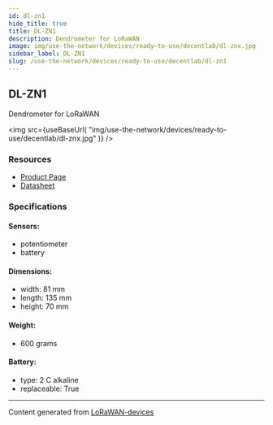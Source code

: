 ```yaml
---
id: dl-zn1
hide_title: true
title: DL-ZN1
description: Dendrometer for LoRaWAN
image: img/use-the-network/devices/ready-to-use/decentlab/dl-znx.jpg
sidebar_label: DL-ZN1
slug: /use-the-network/devices/ready-to-use/decentlab/dl-zn1
---
```



## DL-ZN1

Dendrometer for LoRaWAN

<img
src={useBaseUrl(
"img/use-the-network/devices/ready-to-use/decentlab/dl-znx.jpg"
)}
/>

### Resources

- [Product Page](https://www.decentlab.com/products/dendrometer-for-lorawan)
- [Datasheet](https://cdn.decentlab.com/download/datasheets/Decentlab-DL-ZN-datasheet.pdf)

### Specifications

#### Sensors:
- potentiometer
- battery
#### Dimensions:
- width: 81 mm
- length: 135 mm
- height: 70 mm
#### Weight: 
- 600 grams
#### Battery: 
- type: 2 C alkaline
- replaceable: True



---
Content generated from [LoRaWAN-devices](https://github.com/TheThingsNetwork/lorawan-devices)